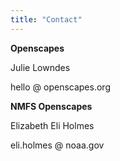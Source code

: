 ```yaml
---
title: "Contact"
---
```


**Openscapes**

Julie Lowndes

hello @ openscapes.org


**NMFS Openscapes**

Elizabeth Eli Holmes

eli.holmes @ noaa.gov
